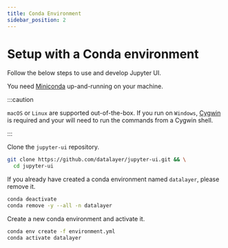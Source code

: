 ```yaml
---
title: Conda Environment
sidebar_position: 2
---
```


# Setup with a Conda environment

Follow the below steps to use and develop Jupyter UI.

You need [Miniconda](https://docs.conda.io/en/latest/miniconda.html) up-and-running on your machine.

:::caution

`macOS` or `Linux` are supported out-of-the-box. If you run on `Windows`, [Cygwin](https://www.cygwin.com) is required and your will need to run the commands from a Cygwin shell.

:::

Clone the `jupyter-ui` repository.

```bash
git clone https://github.com/datalayer/jupyter-ui.git && \
  cd jupyter-ui
```

If you already have created a conda environment named `datalayer`, please remove it.

```bash
conda deactivate
conda remove -y --all -n datalayer
```

Create a new conda environment and activate it.

```bash
conda env create -f environment.yml
conda activate datalayer
```
